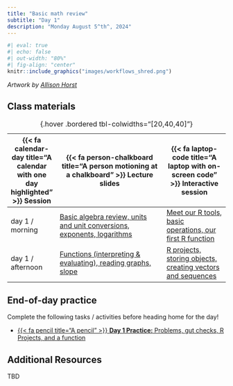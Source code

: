 ```yaml
---
title: "Basic math review"
subtitle: "Day 1"
description: "Monday August 5^th^, 2024"
---
```


```r
#| eval: true
#| echo: false
#| out-width: "80%"
#| fig-align: "center"
knitr::include_graphics("images/workflows_shred.png")
```

:::{.gray-text .center-text}
*Artwork by [Allison Horst](https://allisonhorst.com/)*
:::

<!-- ## Pre-class prep -->

<!-- No pre-class prep before our first day of class! -->

## Class materials

| {{< fa calendar-day title="A calendar with one day highlighted" >}} Session  | {{< fa person-chalkboard title="A person motioning at a chalkboard" >}} Lecture slides  |  {{< fa laptop-code title="A laptop with on-screen code" >}} Interactive session |
|-------------------|-----------------------------------------------------------------------------------------------------------------------------------------------------|----------------------------------------------------------------------------------|
| day 1 / morning   | [Basic algebra review, units and unit conversions, exponents, logarithms](slides/day1.1-slides.qmd){target="_blank"} | [Meet our R tools, basic operations, our first R function](interactive-sessions/interactive-session-1a.qmd) |
| day 1 / afternoon | [Functions (interpreting & evaluating), reading graphs, slope](slides/day1.2-slides.qmd){target="_blank"} | [R projects, storing objects, creating vectors and sequences](interactive-sessions/interactive-session-1b.qmd) |
: {.hover .bordered tbl-colwidths="[20,40,40]"} 

## End-of-day practice

Complete the following tasks / activities before heading home for the day!

- [{{< fa pencil title="A pencil" >}} **Day 1 Practice:** Problems, gut checks, R Projects, and a function](eod-practice/eod-day1.qmd)

## Additional Resources

TBD

